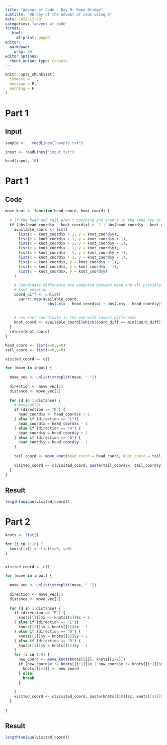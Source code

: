 ```yaml
---
title: "Advent of Code - Day 9: Rope Bridge"
subtitle: "9h day of the advent of code using R"
date: 2022-12-09
categories: "advent of code"
format: 
   html:
     df-print: paged
editor: 
  markdown: 
    wrap: 80
editor_options: 
  chunk_output_type: console
---
```


```r
knitr::opts_chunk$set(
  comment = '',
  message = F,
  warning = F
)
```


# Part 1


## Input


```r
sample <-   readLines("sample.txt")
```


```r
input <- readLines("input.txt")

head(input, 10)
```

# Part 1


## Code


```r
move_knot <- function(head_coord, knot_coord) {
  
  # if the head and tail aren't touching and aren't in the same row or column
  if (abs(head_coord$x - knot_coord$x) >  1 | abs(head_coord$y - knot_coord$y) > 1) {
    available_coord <- list(
      list(x = knot_coord$x + 1, y = knot_coord$y),
      list(x = knot_coord$x + 1, y = knot_coord$y + 1),
      list(x = knot_coord$x + 1, y = knot_coord$y - 1),
      list(x = knot_coord$x - 1, y = knot_coord$y),
      list(x = knot_coord$x - 1, y = knot_coord$y + 1),
      list(x = knot_coord$x - 1, y = knot_coord$y - 1),
      list(x = knot_coord$x, y = knot_coord$y + 1),
      list(x = knot_coord$x, y = knot_coord$y - 1),
      list(x = knot_coord$x, y = knot_coord$y)
    )
    
    # Coordinate difference are computed between head and all possible future
    # knot position
    coord_diff <- unlist(
      purrr::map(available_coord,
                 ~ abs(.x$x - head_coord$x) + abs(.x$y - head_coord$y)))
    
    
    # new knot coordinate is the one with lowest difference
    knot_coord <- available_coord[[which(coord_diff == min(coord_diff))]]
  }
  return(knot_coord)
}

```


```r
head_coord <- list(x=0,y=0)
tail_coord <- list(x=0,y=0)

visited_coord <- c()

for (move in input) {
  
  move_vec <- unlist(strsplit(move, " "))
  
  direction <- move_vec[1]
  distance <- move_vec[2]
  
  for (d in 1:distance) {
    # message(d)
    if (direction == "R") {
      head_coord$x <- head_coord$x + 1
    } else if (direction == "L"){
      head_coord$x = head_coord$x - 1
    } else if (direction == "U") {
      head_coord$y = head_coord$y + 1
    } else if (direction == "D") {
      head_coord$y = head_coord$y - 1
    }
    
    tail_coord <- move_knot(head_coord = head_coord, knot_coord = tail_coord)
    
    visited_coord <- c(visited_coord, paste(tail_coord$x, tail_coord$y, sep =  ";"))
  }
}


```


## Result

```r
length(unique(visited_coord))
```

# Part 2


```r
knots <- list()

for (i in 1:10) {
  knots[[i]] <- list(x=0, y=0)
}


visited_coord <- c()

for (move in input) {
  
  move_vec <- unlist(strsplit(move, " "))
  
  direction <- move_vec[1]
  distance <- move_vec[2]
  
  for (d in 1:distance) {
    if (direction == "R") {
      knots[[1]]$x <- knots[[1]]$x + 1
    } else if (direction == "L"){
      knots[[1]]$x = knots[[1]]$x - 1
    } else if (direction == "U") {
      knots[[1]]$y = knots[[1]]$y + 1
    } else if (direction == "D") {
      knots[[1]]$y = knots[[1]]$y - 1
    }
    for (i in 1:9) {
      new_coord <- move_knot(knots[[i]], knots[[i+1]])
      if (new_coord$x != knots[[i+1]]$x | new_coord$y != knots[[i+1]]$y) {
        knots[[i+1]] <- new_coord
      } else{
        break
      }
      
    }
    visited_coord <- c(visited_coord, paste(knots[[10]]$x, knots[[10]]$y,sep = ";"))
  }
  
}
```

## Result

```r
length(unique(visited_coord))
```

